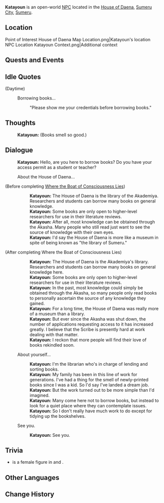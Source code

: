 {{Meta
|missing_NPC_profile = yes
}}
{{Character Infobox
|type             = Open-World NPC
|image            = NPC Katayoun.png
|region           = Sumeru
|location         = Sumeru
|affiliation      = Sumeru Akademiya
|title            = Librarian

|ancestry         = <!-- Clan/family -->
|father           = 
|mother           = 
|spouse           = 
|sibling          = 
|child            = 
|relative         = 

|voiceEN          = 
|voiceCN          = 
|voiceJP          = 
|dialoguereward   = 
}}
'''Katayoun''' is an open-world [[NPC]] located in the [[House of Daena]], [[Sumeru City]], [[Sumeru]].

==Location==
<gallery>
Point of Interest House of Daena Map Location.png|Katayoun's location
NPC Location Katayoun Context.png|Additional context
</gallery>
<!--
==Profile==
''(To be added.)''

===Appearance===
''(To be added.)''
-->
==Quests and Events==
{{Quests and Events}}

==Idle Quotes==
{{Dialogue Start}}
;(Daytime)
:{{DIcon|Idle}} Borrowing books...
::{{A|VO Katayoun 01.ogg}} "Please show me your credentials before borrowing books."
{{Dialogue End}}

==Thoughts==
{{All Schemes to Know Explanation|name=Katayoun}}
{{Dialogue Start}}
:{{A|VO Katayoun All Schemes to Know 01.ogg}} '''Katayoun:''' (Books smell so good.)
{{Dialogue End}}

==Dialogue==
{{Dialogue Start}}
:'''Katayoun:''' Hello, are you here to borrow books? Do you have your access permit as a student or teacher?
:{{DIcon}} About the House of Daena...
;(Before completing [[Where the Boat of Consciousness Lies]])
::'''Katayoun:''' The House of Daena is the library of the Akademiya. Researchers and students can borrow many books on general knowledge.
::'''Katayoun:''' Some books are only open to higher-level researchers for use in their literature reviews.
::'''Katayoun:''' After all, most knowledge can be obtained through the Akasha. Many people who still read just want to see the source of knowledge with their own eyes.
::'''Katayoun:''' I'd say the House of Daena is more like a museum in spite of being known as "the library of Sumeru."
;(After completing Where the Boat of Consciousness Lies)
::'''Katayoun:''' The House of Daena is the Akademiya's library. Researchers and students can borrow many books on general knowledge here.
::'''Katayoun:''' Some books are only open to higher-level researchers for use in their literature reviews.
::'''Katayoun:''' In the past, most knowledge could simply be obtained through the Akasha, so many people only read books to personally ascertain the source of any knowledge they gained.
::'''Katayoun:''' For a long time, the House of Daena was really more of a museum than a library.
::'''Katayoun:''' But ever since the Akasha was shut down, the number of applications requesting access to it has increased greatly. I believe that the Scribe is presently hard at work dealing with that matter.
::'''Katayoun:''' I reckon that more people will find their love of books rekindled soon.
:{{DIcon}} About yourself...
::'''Katayoun:''' I'm the librarian who's in charge of lending and sorting books.
::'''Katayoun:''' My family has been in this line of work for generations. I've had a thing for the smell of newly-printed books since I was a kid. So I'd say I've landed a dream job.
::'''Katayoun:''' But the work turned out to be more simple than I'd imagined.
::'''Katayoun:''' Many come here not to borrow books, but instead to look for a quiet place where they can contemplate issues.
::'''Katayoun:''' So I don't really have much work to do except for tidying up the bookshelves.
:{{DIcon}} See you.
::'''Katayoun:''' See you.
{{Dialogue End}}
<!--
==Event Dialogue==
===Event Name===
{{Dialogue Start}}
:'''{{subst:PAGENAME}}:'''
{{Dialogue End}}

==Trivia==
* 
-->

==Trivia==

* {{Lang|{{w|Katāyoun}}|fa=کَتایون}} is a female figure in {{W|Shahnameh}} and {{W|Persian mythology|Iranian mythology}}.

==Other Languages==
{{Other Languages
|default_hidden = 1
|en      = Katayoun
|zhs     = 卡塔扬
|zhs_rm  = Kǎtǎyáng
|zht     = 卡塔揚
|zht_rm  = Kǎtǎyáng
|ja      = カタユン
|ja_rm   = Katayun
|ko      = 카타윤
|es      = Katayún
|fr      = Katayoun
|ru      = Катаюн
|th      = Katayoun
|vi      = Katayoun
|de      = Katayoun
|id      = Katayoun
|pt      = Katayoun
|tr      = Katayoun
|it      = Katayoun
}}

==Change History==
{{Change History|3.0}}
<!--
==References==
{{Reflist}}
-->